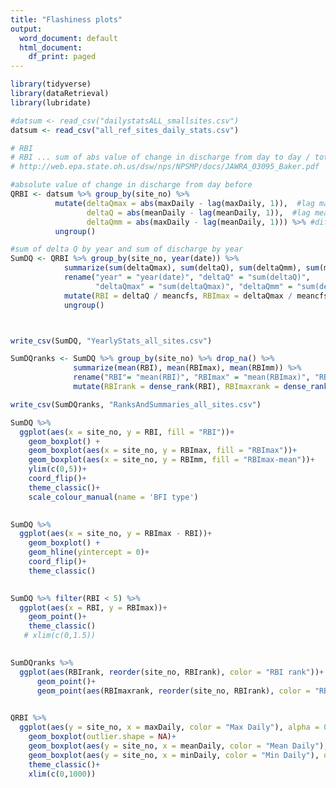 ```yaml
---
title: "Flashiness plots"
output:
  word_document: default
  html_document:
    df_print: paged
---
```

```r
library(tidyverse)
library(dataRetrieval)
library(lubridate)

#datsum <- read_csv("dailystatsALL_smallsites.csv")
datsum <- read_csv("all_ref_sites_daily_stats.csv")
```

```r
# RBI 
# RBI ... sum of abs value of change in discharge from day to day / total discharge for the year
# http://web.epa.state.oh.us/dsw/nps/NPSMP/docs/JAWRA_03095_Baker.pdf

#absolute value of change in discharge from day before
QRBI <- datsum %>% group_by(site_no) %>%
          mutate(deltaQmax = abs(maxDaily - lag(maxDaily, 1)),  #lag max discharge
                 deltaQ = abs(meanDaily - lag(meanDaily, 1)),  #lag mean discharge
                 deltaQmm = abs(maxDaily - lag(meanDaily, 1))) %>% #diff between max discharge and mean of day before
          ungroup()

#sum of delta Q by year and sum of discharge by year
SumDQ <- QRBI %>% group_by(site_no, year(date)) %>%
            summarize(sum(deltaQmax), sum(deltaQ), sum(deltaQmm), sum(meanDaily)) %>%
            rename("year" = "year(date)", "deltaQ" = "sum(deltaQ)", 
                   "deltaQmax" = "sum(deltaQmax)", "deltaQmm" = "sum(deltaQmm)", "meancfs" = "sum(meanDaily)") %>%
            mutate(RBI = deltaQ / meancfs, RBImax = deltaQmax / meancfs, RBImm = deltaQmm / meancfs) %>%
            ungroup()



write_csv(SumDQ, "YearlyStats_all_sites.csv")
```

```r
SumDQranks <- SumDQ %>% group_by(site_no) %>% drop_na() %>%
              summarize(mean(RBI), mean(RBImax), mean(RBImm)) %>%
              rename("RBI"= "mean(RBI)", "RBImax" = "mean(RBImax)", "RBImm" = "mean(RBImm)") %>%
              mutate(RBIrank = dense_rank(RBI), RBImaxrank = dense_rank(RBImax), RBImmrank = dense_rank(RBImm))

write_csv(SumDQranks, "RanksAndSummaries_all_sites.csv") 
```


```r
SumDQ %>%
  ggplot(aes(x = site_no, y = RBI, fill = "RBI"))+
    geom_boxplot() +
    geom_boxplot(aes(x = site_no, y = RBImax, fill = "RBImax"))+
    geom_boxplot(aes(x = site_no, y = RBImm, fill = "RBImax-mean"))+
    ylim(c(0,5))+
    coord_flip()+
    theme_classic()+
    scale_colour_manual(name = 'BFI type')
    
```
```r
SumDQ %>%
  ggplot(aes(x = site_no, y = RBImax - RBI))+
    geom_boxplot() +
    geom_hline(yintercept = 0)+
    coord_flip()+
    theme_classic()
    
```
```r
SumDQ %>% filter(RBI < 5) %>%
  ggplot(aes(x = RBI, y = RBImax))+
    geom_point()+
    theme_classic()
   # xlim(c(0,1.5))
    
```

```r
SumDQranks %>%
  ggplot(aes(RBIrank, reorder(site_no, RBIrank), color = "RBI rank"))+
      geom_point()+
      geom_point(aes(RBImaxrank, reorder(site_no, RBIrank), color = "RBI max rank"))
  
```
```r
QRBI %>%
  ggplot(aes(y = site_no, x = maxDaily, color = "Max Daily"), alpha = 0.8)+
    geom_boxplot(outlier.shape = NA)+
    geom_boxplot(aes(y = site_no, x = meanDaily, color = "Mean Daily"), outlier.shape = NA)+
    geom_boxplot(aes(y = site_no, x = minDaily, color = "Min Daily"), outlier.shape = NA)+
    theme_classic()+
    xlim(c(0,1000))
```


